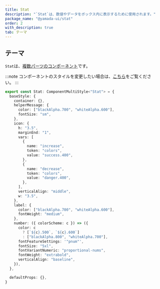 ```yaml
---
title: Stat
description: "`Stat`は、数値やデータをボックス内に表示するために使用されます。"
package_name: "@yamada-ui/stat"
order: 2
with_description: true
tab: テーマ
---
```


## テーマ

`Stat`は、[複数パーツのコンポーネント](/styled-system/theming/component-styles#複数パーツのコンポーネント)です。

:::note
コンポーネントのスタイルを変更したい場合は、[こちら](/styled-system/theming/customize-theme#コンポーネントのスタイルを変更する)をご覧ください。
:::

```ts
export const Stat: ComponentMultiStyle<"Stat"> = {
  baseStyle: {
    container: {},
    helperMessage: {
      color: ["blackAlpha.700", "whiteAlpha.600"],
      fontSize: "sm",
    },
    icon: {
      h: "3.5",
      marginEnd: "1",
      vars: [
        {
          name: "increase",
          token: "colors",
          value: "success.400",
        },
        {
          name: "decrease",
          token: "colors",
          value: "danger.400",
        },
      ],
      verticalAlign: "middle",
      w: "3.5",
    },
    label: {
      color: ["blackAlpha.700", "whiteAlpha.600"],
      fontWeight: "medium",
    },
    number: ({ colorScheme: c }) => ({
      color: c
        ? [`${c}.500`, `${c}.600`]
        : ["blackAlpha.800", "whiteAlpha.700"],
      fontFeatureSettings: '"pnum"',
      fontSize: "5xl",
      fontVariantNumeric: "proportional-nums",
      fontWeight: "extrabold",
      verticalAlign: "baseline",
    }),
  },

  defaultProps: {},
}
```
